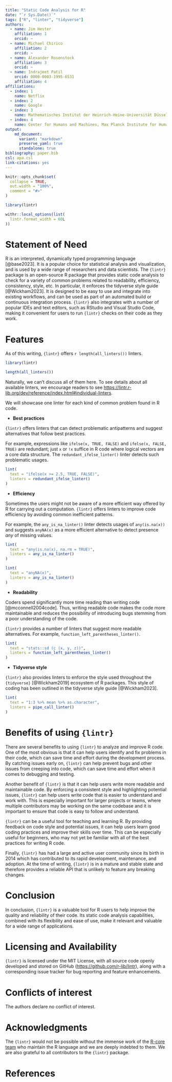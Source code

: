 ```yaml
---
title: "Static Code Analysis for R"
date: "`r Sys.Date()`"
tags: ["R", "linter", "tidyverse"]
authors:
  - name: Jim Hester
    affiliation: 1
    orcid: ~
  - name: Michael Chirico
    affiliation: 2
    orcid: ~
  - name: Alexander Rosenstock
    affiliation: 3
    orcid: ~
  - name: Indrajeet Patil
    orcid: 0000-0003-1995-6531
    affiliation: 4
affiliations:
  - index: 1
    name: Netflix
  - index: 2
    name: Google
  - index: 3
    name: Mathematisches Institut der Heinrich-Heine-Universität Düsseldorf
  - index: 4
    name: Center for Humans and Machines, Max Planck Institute for Human Development, Berlin, Germany
output: 
    md_document:
      variant: "markdown"
      preserve_yaml: true
      standalone: true
bibliography: paper.bib
csl: apa.csl
link-citations: yes
---
```


```r
knitr::opts_chunk$set(
  collapse = TRUE,
  out.width = "100%",
  comment = "#>"
)

library(lintr)

withr::local_options(list(
  lintr.format_width = 60L
))
```

# Statement of Need

R is an interpreted, dynamically typed programming language [@base2023]. It is a popular choice for statistical analysis and visualization, and is used by a wide range of researchers and data scientists. The `{lintr}` package is an open-source R package that provides static code analysis to check for a variety of common problems related to readability, efficiency, consistency, style, etc. In particular, it enforces the tidyverse style guide [@Wickham2023]. It is designed to be easy to use and integrate into existing workflows, and can be used as part of an automated build or continuous integration process. `{lintr}` also integrates with a number of popular IDEs and text editors, such as RStudio and Visual Studio Code, making it convenient for users to run `{lintr}` checks on their code as they work.

# Features

As of this writing, `{lintr}` offers `r length(all_linters())` linters.

```r
library(lintr)

length(all_linters())
```

Naturally, we can't discuss all of them here. To see details about all available linters, we encourage readers to see <https://lintr.r-lib.org/dev/reference/index.html#individual-linters>.

We will showcase one linter for each kind of common problem found in R code.

- **Best practices**

`{lintr}` offers linters that can detect problematic antipatterns and suggest alternatives that follow best practices.

For example, expressions like `ifelse(x, TRUE, FALSE)` and `ifelse(x, FALSE, TRUE)` are redundant; just `x` or `!x` suffice in R code where logical vectors are a core data structure. The `redundant_ifelse_linter()` linter detects such problematic usages.

```r
lint(
  text = "ifelse(x >= 2.5, TRUE, FALSE)",
  linters = redundant_ifelse_linter()
)
```

- **Efficiency**

Sometimes the users might not be aware of a more efficient way offered by R for carrying out a computation. `{lintr}` offers linters to improve code efficiency by avoiding common inefficient patterns.

For example, the `any_is_na_linter()` linter detects usages of `any(is.na(x))` and suggests `anyNA(x)` as a more efficient alternative to detect presence *any* of missing values.

```r
lint(
  text = "any(is.na(x), na.rm = TRUE)",
  linters = any_is_na_linter()
)
```

```r
lint(
  text = "anyNA(x)",
  linters = any_is_na_linter()
)
```

- **Readability**

Coders spend significantly more time reading than writing code [@mcconnell2004code]. Thus, writing readable code makes the code more maintainable and reduces the possibility of introducing bugs stemming from a poor understanding of the code.

`{lintr}` provides a number of linters that suggest more readable alternatives. For example, `function_left_parentheses_linter()`.

```r
lint(
  text = "stats::sd (c (x, y, z))",
  linters = function_left_parentheses_linter()
)
```

- **Tidyverse style**

`{lintr}` also provides linters to enforce the style used throughout the `{tidyverse}` [@Wickham2019] ecosystem of R packages. This style of coding has been outlined in the tidyverse style guide [@Wickham2023].

```r
lint(
  text = "1:3 %>% mean %>% as.character",
  linters = pipe_call_linter()
)
```

# Benefits of using `{lintr}`

There are several benefits to using `{lintr}` to analyze and improve R code. One of the most obvious is that it can help users identify and fix problems in their code, which can save time and effort during the development process. By catching issues early on, `{lintr}` can help prevent bugs and other issues from creeping into code, which can save time and effort when it comes to debugging and testing.

Another benefit of `{lintr}` is that it can help users write more readable and maintainable code. By enforcing a consistent style and highlighting potential issues, `{lintr}` can help users write code that is easier to understand and work with. This is especially important for larger projects or teams, where multiple contributors may be working on the same codebase and it is important to ensure that code is easy to follow and understand.

`{lintr}` can be a useful tool for teaching and learning R. By providing feedback on code style and potential issues, it can help users learn good coding practices and improve their skills over time. This can be especially useful for beginners, who may not yet be familiar with all of the best practices for writing R code.

Finally, `{lintr}` has had a large and active user community since its birth in 2014 which has contributed to its rapid development, maintenance, and adoption. At the time of writing, `{lintr}` is in a mature and stable state and therefore provides a reliable API that is unlikely to feature any breaking changes.

# Conclusion

In conclusion, `{lintr}` is a valuable tool for R users to help improve the quality and reliability of their code. Its static code analysis capabilities, combined with its flexibility and ease of use, make it relevant and valuable for a wide range of applications. 

# Licensing and Availability

`{lintr}` is licensed under the MIT License, with all source code openly developed and stored on GitHub (<https://github.com/r-lib/lintr>), along with a corresponding issue tracker for bug reporting and feature enhancements.

# Conflicts of interest

The authors declare no conflict of interest.

# Acknowledgments

The `{lintr}` would not be possible without the immense work of the [R-core team](https://www.r-project.org/contributors.html) who maintain the R language and we are deeply indebted to them. We are also grateful to all contributors to the `{lintr}` package.

# References
